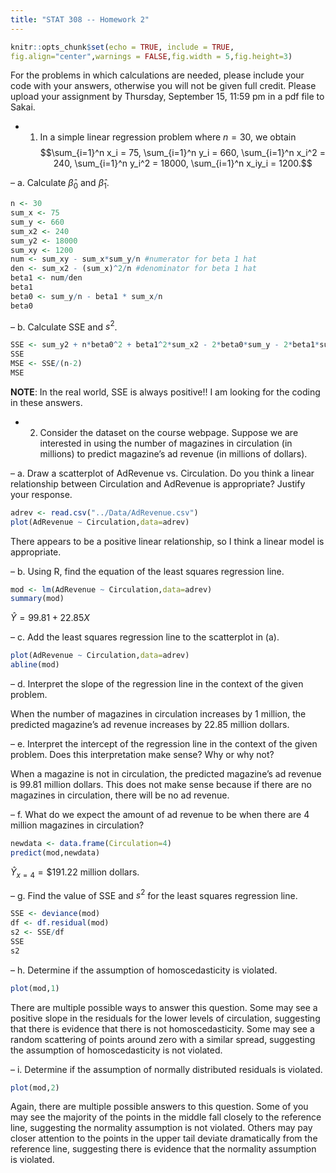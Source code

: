 ---
title: "STAT 308 -- Homework 2"
---

```{r setup, include=FALSE}
knitr::opts_chunk$set(echo = TRUE, include = TRUE,
fig.align="center",warnings = FALSE,fig.width = 5,fig.height=3)
```

For the problems in which calculations are needed, please include your \texttt{R} code with your answers, otherwise you will not be given full credit.  Please upload your assignment by Thursday, September 15, 11:59 pm in a pdf file to Sakai.

- 1. In a simple linear regression problem where $n=30$, we obtain $$\sum_{i=1}^n x_i = 75, \sum_{i=1}^n y_i = 660, \sum_{i=1}^n x_i^2 = 240, \sum_{i=1}^n y_i^2 = 18000, \sum_{i=1}^n x_iy_i = 1200.$$

-- a. Calculate $\hat{\beta}_0$ and $\hat{\beta}_1$.

```{r}
n <- 30
sum_x <- 75
sum_y <- 660
sum_x2 <- 240
sum_y2 <- 18000
sum_xy <- 1200
num <- sum_xy - sum_x*sum_y/n #numerator for beta 1 hat
den <- sum_x2 - (sum_x)^2/n #denominator for beta 1 hat
beta1 <- num/den
beta1
beta0 <- sum_y/n - beta1 * sum_x/n
beta0
```

-- b. Calculate SSE and $s^2$.

```{r}
SSE <- sum_y2 + n*beta0^2 + beta1^2*sum_x2 - 2*beta0*sum_y - 2*beta1*sum_xy + 2*beta0*beta1*sum_x
SSE
MSE <- SSE/(n-2)
MSE
```

**NOTE**: In the real world, SSE is always positive!!  I am looking for the coding in these answers.

- 2. Consider the dataset \texttt{AdRevenue.csv} on the course webpage.  Suppose we are interested in using the number of magazines in circulation (in millions) to predict magazine's ad revenue (in millions of dollars).

-- a. Draw a scatterplot of AdRevenue vs. Circulation.  Do you think a linear relationship between Circulation and AdRevenue is appropriate?  Justify your response.
```{r}
adrev <- read.csv("../Data/AdRevenue.csv")
plot(AdRevenue ~ Circulation,data=adrev)
```

There appears to be a positive linear relationship, so I think a linear model is appropriate.

-- b. Using R, find the equation of the least squares regression line. 
```{r}
mod <- lm(AdRevenue ~ Circulation,data=adrev)
summary(mod)
```

$\hat{Y} = 99.81 + 22.85X$

-- c. Add the least squares regression line to the scatterplot in (a).
```{r}
plot(AdRevenue ~ Circulation,data=adrev)
abline(mod)
```

-- d. Interpret the slope of the regression line in the context of the given problem.

When the number of magazines in circulation increases by 1 million, the predicted magazine's ad revenue increases by 22.85 million dollars.

-- e. Interpret the intercept of the regression line in the context of the given problem.  Does this interpretation make sense?  Why or why not?

When a magazine is not in circulation, the predicted magazine's ad revenue is 99.81 million dollars.  This does not make sense because if there are no magazines in circulation, there will be no ad revenue.

-- f. What do we expect the amount of ad revenue to be when there are 4 million magazines in circulation?
```{r}
newdata <- data.frame(Circulation=4)
predict(mod,newdata)
```

$\hat{Y}_{x = 4} = \$191.22$ million dollars.

-- g. Find the value of SSE and $s^2$ for the least squares regression line.
```{r}
SSE <- deviance(mod)
df <- df.residual(mod)
s2 <- SSE/df
SSE
s2
```

-- h. Determine if the assumption of homoscedasticity is violated.
```{r}
plot(mod,1)
```

There are multiple possible ways to answer this question. Some may see a positive slope in the residuals for
the lower levels of circulation, suggesting that there is evidence that there is not homoscedasticity. Some
may see a random scattering of points around zero with a similar spread, suggesting the assumption of
homoscedasticity is not violated.

-- i. Determine if the assumption of normally distributed residuals is violated.
```{r}
plot(mod,2)
```
Again, there are multiple possible answers to this question. Some of you may see the majority of the points in
the middle fall closely to the reference line, suggesting the normality assumption is not violated. Others may
pay closer attention to the points in the upper tail deviate dramatically from the reference line, suggesting
there is evidence that the normality assumption is violated.
